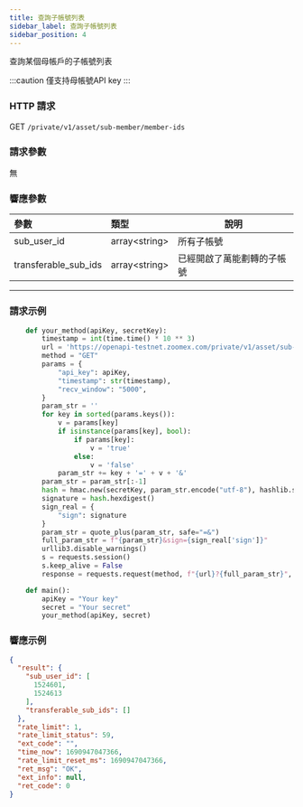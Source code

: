 ```yaml
---
title: 查詢子帳號列表
sidebar_label: 查詢子帳號列表
sidebar_position: 4
---
```


查詢某個母帳戶的子帳號列表

:::caution
僅支持母帳號API key
:::

### HTTP 請求
GET `/private/v1/asset/sub-member/member-ids`

### 請求參數
無

### 響應參數
| 參數 | 類型 | 說明|
|:----- |:-----|----- |
|sub_user_id |array&lt;string&gt; |所有子帳號 |
|transferable_sub_ids |array&lt;string&gt; |已經開啟了萬能劃轉的子帳號 |

---

### 請求示例

``` python
    def your_method(apiKey, secretKey):
        timestamp = int(time.time() * 10 ** 3)
        url = 'https://openapi-testnet.zoomex.com/private/v1/asset/sub-member/member-ids'
        method = "GET"
        params = {
            "api_key": apiKey,
            "timestamp": str(timestamp),
            "recv_window": "5000",
        }
        param_str = ''
        for key in sorted(params.keys()):
            v = params[key]
            if isinstance(params[key], bool):
                if params[key]:
                    v = 'true'
                else:
                    v = 'false'
            param_str += key + '=' + v + '&'
        param_str = param_str[:-1]
        hash = hmac.new(secretKey, param_str.encode("utf-8"), hashlib.sha256)
        signature = hash.hexdigest()
        sign_real = {
            "sign": signature
        }
        param_str = quote_plus(param_str, safe="=&")
        full_param_str = f"{param_str}&sign={sign_real['sign']}"
        urllib3.disable_warnings()
        s = requests.session()
        s.keep_alive = False
        response = requests.request(method, f"{url}?{full_param_str}", verify=False)

    def main():
        apiKey = "Your key"
        secret = "Your secret"
        your_method(apiKey, secret)


```

### 響應示例

```json
{
  "result": {
    "sub_user_id": [
      1524601,
      1524613
    ],
    "transferable_sub_ids": []
  },
  "rate_limit": 1,
  "rate_limit_status": 59,
  "ext_code": "",
  "time_now": 1690947047366,
  "rate_limit_reset_ms": 1690947047366,
  "ret_msg": "OK",
  "ext_info": null,
  "ret_code": 0
}
```
